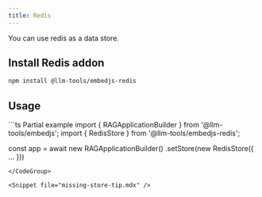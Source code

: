---
title: Redis
---

You can use redis as a data store.

## Install Redis addon

```bash
npm install @llm-tools/embedjs-redis
```

## Usage
<CodeGroup>
```ts Partial example
import { RAGApplicationBuilder } from '@llm-tools/embedjs';
import { RedisStore } from '@llm-tools/embedjs-redis';

const app = await new RAGApplicationBuilder()
.setStore(new RedisStore({ ... }))
```
</CodeGroup>

<Snippet file="missing-store-tip.mdx" />
